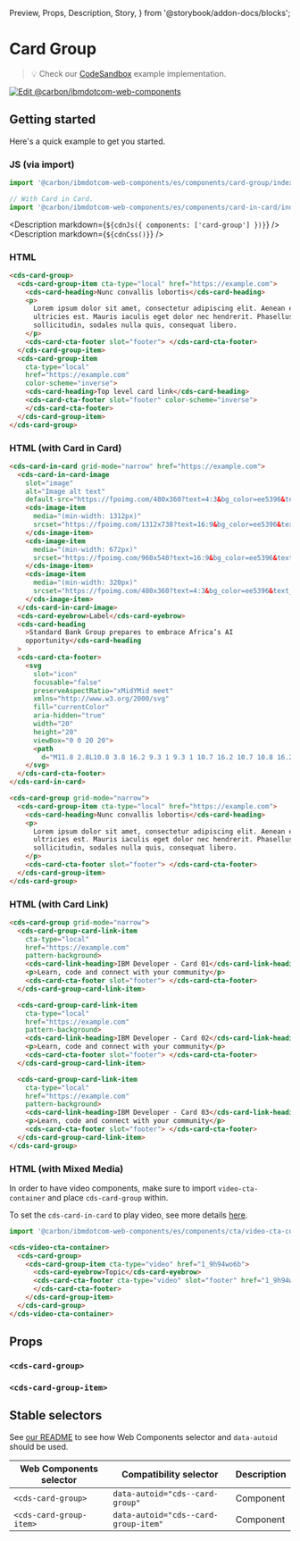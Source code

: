   Preview,
  Props,
  Description,
  Story,
} from '@storybook/addon-docs/blocks';

# Card Group

> 💡 Check our
> [CodeSandbox](https://githubbox.com/carbon-design-system/carbon-for-ibm-dotcom/tree/main/packages/web-components/examples/codesandbox/components/card-group)
> example implementation.

[![Edit @carbon/ibmdotcom-web-components](https://codesandbox.io/static/img/play-codesandbox.svg)](https://githubbox.com/carbon-design-system/carbon-for-ibm-dotcom/tree/main/packages/web-components/examples/codesandbox/components/card-group)

## Getting started

Here's a quick example to get you started.

### JS (via import)

```javascript
import '@carbon/ibmdotcom-web-components/es/components/card-group/index.js';

// With Card in Card.
import '@carbon/ibmdotcom-web-components/es/components/card-in-card/index.js';
```

<Description markdown={`${cdnJs({ components: ['card-group'] })}`} />
<Description markdown={`${cdnCss()}`} />

### HTML

```html
<cds-card-group>
  <cds-card-group-item cta-type="local" href="https://example.com">
    <cds-card-heading>Nunc convallis lobortis</cds-card-heading>
    <p>
      Lorem ipsum dolor sit amet, consectetur adipiscing elit. Aenean et
      ultricies est. Mauris iaculis eget dolor nec hendrerit. Phasellus at elit
      sollicitudin, sodales nulla quis, consequat libero.
    </p>
    <cds-card-cta-footer slot="footer"> </cds-card-cta-footer>
  </cds-card-group-item>
  <cds-card-group-item
    cta-type="local"
    href="https://example.com"
    color-scheme="inverse">
    <cds-card-heading>Top level card link</cds-card-heading>
    <cds-card-cta-footer slot="footer" color-scheme="inverse">
    </cds-card-cta-footer>
  </cds-card-group-item>
</cds-card-group>
```

### HTML (with Card in Card)

```html
<cds-card-in-card grid-mode="narrow" href="https://example.com">
  <cds-card-in-card-image
    slot="image"
    alt="Image alt text"
    default-src="https://fpoimg.com/480x360?text=4:3&bg_color=ee5396&text_color=161616">
    <cds-image-item
      media="(min-width: 1312px)"
      srcset="https://fpoimg.com/1312x738?text=16:9&bg_color=ee5396&text_color=161616">
    </cds-image-item>
    <cds-image-item
      media="(min-width: 672px)"
      srcset="https://fpoimg.com/960x540?text=16:9&bg_color=ee5396&text_color=161616">
    </cds-image-item>
    <cds-image-item
      media="(min-width: 320px)"
      srcset="https://fpoimg.com/480x360?text=4:3&bg_color=ee5396&text_color=161616">
    </cds-image-item>
  </cds-card-in-card-image>
  <cds-card-eyebrow>Label</cds-card-eyebrow>
  <cds-card-heading
    >Standard Bank Group prepares to embrace Africa’s AI
    opportunity</cds-card-heading
  >
  <cds-card-cta-footer>
    <svg
      slot="icon"
      focusable="false"
      preserveAspectRatio="xMidYMid meet"
      xmlns="http://www.w3.org/2000/svg"
      fill="currentColor"
      aria-hidden="true"
      width="20"
      height="20"
      viewBox="0 0 20 20">
      <path
        d="M11.8 2.8L10.8 3.8 16.2 9.3 1 9.3 1 10.7 16.2 10.7 10.8 16.2 11.8 17.2 19 10z"></path>
    </svg>
  </cds-card-cta-footer>
</cds-card-in-card>

<cds-card-group grid-mode="narrow">
  <cds-card-group-item cta-type="local" href="https://example.com">
    <cds-card-heading>Nunc convallis lobortis</cds-card-heading>
    <p>
      Lorem ipsum dolor sit amet, consectetur adipiscing elit. Aenean et
      ultricies est. Mauris iaculis eget dolor nec hendrerit. Phasellus at elit
      sollicitudin, sodales nulla quis, consequat libero.
    </p>
    <cds-card-cta-footer slot="footer"> </cds-card-cta-footer>
  </cds-card-group-item>
</cds-card-group>
```

### HTML (with Card Link)

```html
<cds-card-group grid-mode="narrow">
  <cds-card-group-card-link-item
    cta-type="local"
    href="https://example.com"
    pattern-background>
    <cds-card-link-heading>IBM Developer - Card 01</cds-card-link-heading>
    <p>Learn, code and connect with your community</p>
    <cds-card-cta-footer slot="footer"> </cds-card-cta-footer>
  </cds-card-group-card-link-item>

  <cds-card-group-card-link-item
    cta-type="local"
    href="https://example.com"
    pattern-background>
    <cds-card-link-heading>IBM Developer - Card 02</cds-card-link-heading>
    <p>Learn, code and connect with your community</p>
    <cds-card-cta-footer slot="footer"> </cds-card-cta-footer>
  </cds-card-group-card-link-item>

  <cds-card-group-card-link-item
    cta-type="local"
    href="https://example.com"
    pattern-background>
    <cds-card-link-heading>IBM Developer - Card 03</cds-card-link-heading>
    <p>Learn, code and connect with your community</p>
    <cds-card-cta-footer slot="footer"> </cds-card-cta-footer>
  </cds-card-group-card-link-item>
</cds-card-group>
```

### HTML (with Mixed Media)

In order to have video components, make sure to import `video-cta-container` and
place `cds-card-group` within.

To set the `cds-card-in-card` to play video, see more details
[here](https://www.ibm.com/standards/carbon/web-components/?path=/docs/components-card-in-card--default).

```javascript
import '@carbon/ibmdotcom-web-components/es/components/cta/video-cta-container.js';
```

```html
<cds-video-cta-container>
  <cds-card-group>
    <cds-card-group-item cta-type="video" href="1_9h94wo6b">
      <cds-card-eyebrow>Topic</cds-card-eyebrow>
      <cds-card-cta-footer cta-type="video" slot="footer" href="1_9h94wo6b">
      </cds-card-cta-footer>
    </cds-card-group-item>
  </cds-card-group>
</cds-video-cta-container>
```

## Props

### `<cds-card-group>`

<Props of="cds-card-group" />

### `<cds-card-group-item>`

<Props of="cds-card-group-item" />

## Stable selectors

See
[our README](https://github.com/carbon-design-system/carbon-for-ibm-dotcom/tree/main/packages/web-components#stable-selectors-for-analytics-and-integratione2e-testing-in-web-components)
to see how Web Components selector and `data-autoid` should be used.

| Web Components selector | Compatibility selector               | Description |
| ----------------------- | ------------------------------------ | ----------- |
| `<cds-card-group>`      | `data-autoid="cds--card-group"`      | Component   |
| `<cds-card-group-item>` | `data-autoid="cds--card-group-item"` | Component   |

<Description markdown={contributing} />
